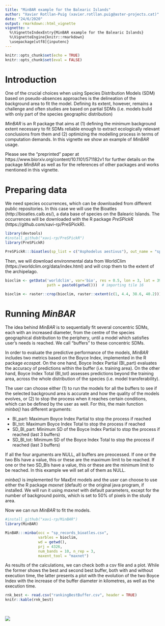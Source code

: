 ```yaml
---
title: "MinBAR example for the Balearic Islands"
author: "Xavier Rotllan-Puig (xavier.rotllan.puig@aster-projects.cat)"
date: "24/6/2020"
output: rmarkdown::html_vignette
vignette: >
  %\VignetteIndexEntry{MinBAR example for the Balearic Islands}
  %\VignetteEngine{knitr::rmarkdown}
  \usepackage[utf8]{inputenc}
---
```


```r
knitr::opts_chunk$set(echo = TRUE)
knitr::opts_chunk$set(eval = FALSE)
```

# Introduction

One of the crucial choices when using Species Distribution Models (SDM) based on pseudo-absences approaches is the delineation of the background area to fit the model. Defining its extent, however, remains a challenge and often studies are based on partial SDMs (i.e. models build with only part of the species geographic distribution)

*MinBAR* is an R package that aims at (1) defining the minimum background extent necessary to fit SDMs reliable enough to extract ecologically relevant conclusions from them and (2) optimizing the modelling process in terms of computation demands. In this vignette we show an example of *MinBAR* usage.

Please see the "preprinted" paper at https://www.biorxiv.org/content/10.1101/571182v1 for further details on the package *MinBAR* as well as for the references of other packages and works mentioned in this vignette.


# Preparing data

We need species occurrences, which can be downloaded from different public repositories. In this case we will use the Bioatles (http://bioatles.caib.es/), a data base of species on the Balearic Islands. The occurrences will be downloaded with the R package *PreSPickR* (https://github.com/xavi-rp/PreSPickR).

```r
library(devtools)
#install_github("xavi-rp/PreSPickR")
library(PreSPickR)

PreSPickR:::bioatles(sp_list = c("Asphodelus aestivus"), out_name = "sp_records_bioatles")

```


Then, we will download environmental data from WorldClim (https://worldclim.org/data/index.html) and will crop them to the extent of the archipelago.

```r
bioclim <- getData('worldclim', var='bio', res = 0.5, lon = 3, lat = 39,
                   path = paste0(getwd()))  # importing tile 16

bioclim <- raster::crop(bioclim, raster::extent(c(1, 4.4, 38.6, 40.2)))
```


# Running *MinBAR*

The idea behind *MinBAR* is to sequentially fit several concentric SDMs, each with an increased diameter, from the centre of the species geographical distribution to the periphery, until a model which satisfies user's needs is reached. We call "buffers" to these concentric SDMs. 

In order to evaluate the predictive performance of the models, *MinBAR* includes two metrics based on the Boyce Index, implemented in the R package *ecospat*. On the one hand, Boyce Index Partial (BI_part) evaluates the accuracy of predictions within the buffer (i.e. training area). On the other hand, Boyce Index Total (BI_tot) assesses predictions beyond the training area, across the whole distribution of the species (i.e. model transferability).

The user can choose either (1) to run the models for all the buffers to see if the selected background area is accurate and how the quality of the models evolves, or (2) to stop the process when it reaches certain conditions, which can be defined by the user as well. For this, the main function *minba()* has different arguments:

* BI_part: Maximum Boyce Index Partial to stop the process if reached
* BI_tot: Maximum Boyce Index Total to stop the process if reached
* SD_BI_part: Minimum SD of the Boyce Index Partial to stop the process if reached (last 3 buffers)
* SD_BI_tot: Minimum SD of the Boyce Index Total to stop the process if reached (last 3 buffers)

If all the four arguments are NULL, all buffers are preocessed. If one or the two BIs have a value, this or these are the maximum limit to be reached. If one or the two SD_BIs have a value, this or these are the minimum limit to be reached. In this example we will set all of them as NULL.

*minba()* is implemented for MaxEnt models and the user can choose to use either the R package *maxnet* (default) or the original java program, if installed. We will run it using *maxnet* with default parameters, except for the number of background points, which is set to 50% of pixels in the study area.

Now we can run *MinBAR* to fit the models. 

```r
#install_github("xavi-rp/MinBAR")
library(MinBAR)

MinBAR:::minba(occ = "sp_records_bioatles.csv",
               varbles = bioclim,
               wd = getwd(),
               prj = 4326,
               num_bands = 10, n_rep = 3,
               maxent_tool = "maxnet")
```

As results of the calculations, we can check both a csv file and a plot. While the former shows the best and second best buffer, both with and without execution time, the latter presents a plot with the evolution of the two Boyce Index with the increase of the buffer diameter in kilometres, as well as the execution time. 

```r
rnk_best <- read.csv("rankingBestBuffer.csv", header = TRUE)
knitr::kable(rnk_best)
```
&nbsp;

![](boyce_buffer_asp_aes_part_tot.png)

